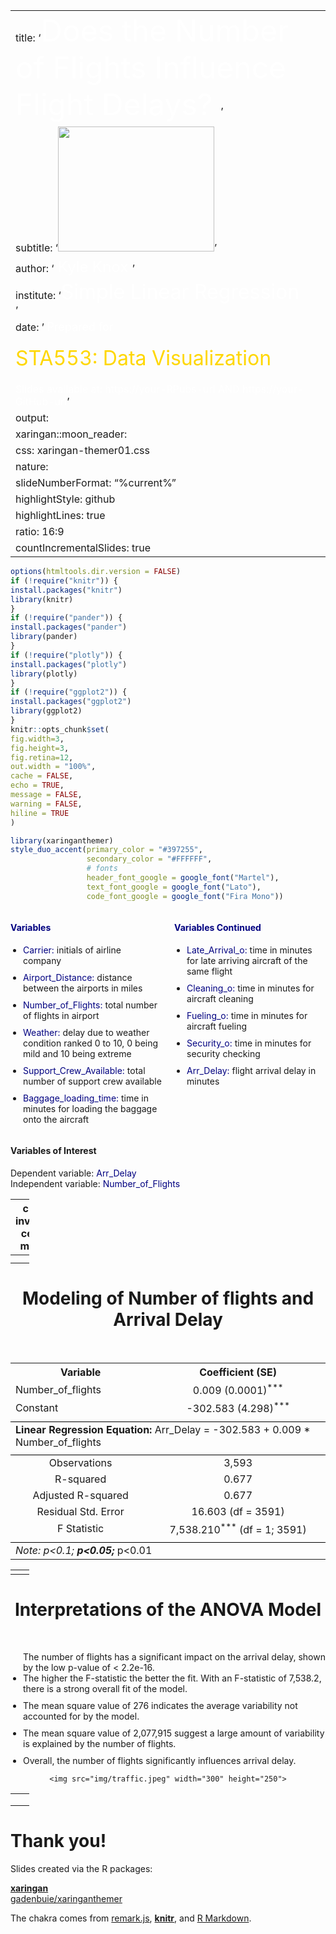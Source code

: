 
---
title: '<font size = 7 color = "white">Does the Number of Flights Influence Flight Delays? </font>'
subtitle: '<img src="img/takeoff.gif" width=250 height=200>'
author: '<font size = 5 color = "white"> Kyle Knox </font>'
institute: '<font size = 6 color = "white">Simple Linear Regression</font><br> '
date: ' <font color = "white" size =4> Prepared for<br> </font> <br> <font color = "gold" size = 6> STA553: Data Visualization </font> <br> <br> <font color = "white" size = 3> Slides available at: https://your-RPubs-url AND https://your-GitHub-url</font>'
output:
  xaringan::moon_reader:
  css: xaringan-themer01.css
nature:
  slideNumberFormat: "%current%"
highlightStyle: github
highlightLines: true
ratio: 16:9
countIncrementalSlides: true
---
  
  ```r
options(htmltools.dir.version = FALSE)
if (!require("knitr")) {
  install.packages("knitr")
  library(knitr)
}
if (!require("pander")) {
  install.packages("pander")
  library(pander)
}
if (!require("plotly")) {
  install.packages("plotly")
  library(plotly)
}
if (!require("ggplot2")) {
  install.packages("ggplot2")
  library(ggplot2)
}
knitr::opts_chunk$set(
  fig.width=3, 
  fig.height=3, 
  fig.retina=12,
  out.width = "100%",
  cache = FALSE,
  echo = TRUE,
  message = FALSE, 
  warning = FALSE,
  hiline = TRUE
)
```

```r
library(xaringanthemer)
style_duo_accent(primary_color = "#397255",
                 secondary_color = "#FFFFFF",
                 # fonts
                 header_font_google = google_font("Martel"),
                 text_font_google = google_font("Lato"),
                 code_font_google = google_font("Fira Mono"))
```
<div style="width: 48%; float: left;">
<h4 style="color: navy;">Variables</h4>
<ul>
  <li><span style="color: navy;">Carrier:</span> initials of airline company</li>
  <li><span style="color: navy;">Airport_Distance:</span> distance between the airports in miles</li>
  <li><span style="color: navy;">Number_of_Flights:</span> total number of flights in airport</li>
  <li><span style="color: navy;">Weather:</span> delay due to weather condition ranked 0 to 10, 0 being mild and 10 being extreme</li>
  <li><span style="color: navy;">Support_Crew_Available:</span> total number of support crew available</li>
  <li><span style="color: navy;">Baggage_loading_time:</span> time in minutes for loading the baggage onto the aircraft</li>
</ul>
</div>

<div style="width: 48%; float: right;">
<h4 style="color: navy;">Variables Continued</h4>
<ul>
  <li><span style="color: navy;">Late_Arrival_o:</span> time in minutes for late arriving aircraft of the same flight</li>
  <li><span style="color: navy;">Cleaning_o:</span> time in minutes for aircraft cleaning</li>
  <li><span style="color: navy;">Fueling_o:</span> time in minutes for aircraft fueling</li>
  <li><span style="color: navy;">Security_o:</span> time in minutes for security checking</li>
  <li><span style="color: navy;">Arr_Delay:</span> flight arrival delay in minutes</li>
</ul>
</div>

<div style="clear: both;"></div>

<div style="clear: both;"></div>

<h4>Variables of Interest</h4>
<p>Dependent variable: <span style="color: navy;">Arr_Delay</span><br>Independent variable: <span style="color: navy;">Number_of_Flights</span></p>


---
class: inverse1 center middle 

<h1 align="center"> A look inside the Flight Delay dataset </h1>
  <BR>

```r
flight_delay_data <- read.csv("/Users/kyleknox/Documents/M.S. Applied Statistics/SPRING 2024/STA533/regression/Flight_delay-data.csv")
DT::datatable(flight_delay_data, fillContainer = FALSE, options = list(autoWidth = TRUE, pageLength = 6, scrollX = TRUE))

```
---
<h1 align="center"> Plot of Flight Arrival Delay vs. Number of Flights </h1>
  <BR>
<div style="text-align: center;">
<img src='img/arrivalsvsdelay.png' width="400" height="300">

<p>It appears as the number of flights increases the length in minutes of the arrival delay also increases.</p>
</div>

---
<h1 align="center"> Modeling of Number of flights and Arrival Delay </h1>
  <BR>
<table style="text-align:center">
  <tr>
    <th>Variable</th>
    <th>Coefficient (SE)</th>
  </tr>
  <tr>
    <td style="text-align:left">Number_of_flights</td>
    <td>0.009 (0.0001)<sup>***</sup></td>
  </tr>
  <tr>
    <td style="text-align:left">Constant</td>
    <td>-302.583 (4.298)<sup>***</sup></td>
  </tr>
  <tr>
    <td colspan="2" style="border-bottom: 1px solid black"></td>
  </tr>
  <tr>
    <td colspan="2" style="text-align:left"><strong>Linear Regression Equation:</strong> Arr_Delay = -302.583 + 0.009 * Number_of_flights</td>
  </tr>
  <tr>
    <td colspan="2" style="border-bottom: 1px solid black"></td>
  </tr>
  <tr>
    <td>Observations</td>
    <td>3,593</td>
  </tr>
  <tr>
    <td>R-squared</td>
    <td>0.677</td>
  </tr>
  <tr>
    <td>Adjusted R-squared</td>
    <td>0.677</td>
  </tr>
  <tr>
    <td>Residual Std. Error</td>
    <td>16.603 (df = 3591)</td>
  </tr>
  <tr>
    <td>F Statistic</td>
    <td>7,538.210<sup>***</sup> (df = 1; 3591)</td>
  </tr>
  <tr>
    <td colspan="2" style="border-bottom: 1px solid black"></td>
  </tr>
  <tr>
    <td colspan="2" style="text-align:left"><em>Note:</em> <sup>*</sup>p<0.1; <sup>**</sup>p<0.05; <sup>***</sup>p<0.01</td>
  </tr>
</table>


---
<style>
  ul {
    padding-left: 20px; /* Adjust the left padding to increase or decrease spacing */
  }
  li {
    margin-bottom: 10px; /* Adjust the margin-bottom to add more space between bullet points */
  }
</style>

<h1 align="center"> Interpretations of the Model </h1>
<BR>

<ul>
  <li>With the addition of 1 flight, the arrival delay increases by 0.009 minutes.</li>
  <li>When the number of flights is 0, the estimated delay is -302.583 minutes.</li>
  <li>The p-value of <0.0009 indicates that the relationship between the number of flights and the minutes a flight is delayed is significant.</li>
  <li>The R-squared value of 0.677 indicates that approximately 67.7% of the variation in the arrival delay can be explained by the number of flights.</li>
  <li>Overall, the number of flights has a statistically significant effect on the arrival delay.</li>
</ul>

<div style="text-align: center;">
    <img src="img/flyingplane.gif" width="350" height="300">
</div>
---
<h1 align="center"> The ANOVA Model </h1>
  <BR>
<table style="text-align:center">
  <tr>
    <th colspan="6" style="border-bottom: 1px solid black">Summary Statistics</th>
  </tr>
  <tr>
    <th>Statistic</th>
    <th>N</th>
    <th>Mean</th>
    <th>Standard Deviation</th>
    <th>Minimum</th>
    <th>Maximum</th>
  </tr>
  <tr>
    <td colspan="6" style="border-bottom: 1px solid black"></td>
  </tr>
  <tr>
    <td style="text-align:left">Degrees of Freedom (Df)</td>
    <td>2</td>
    <td>1,796</td>
    <td>2,538.51</td>
    <td>1</td>
    <td>3,591</td>
  </tr>
  <tr>
    <td style="text-align:left">Sum of Squares</td>
    <td>2</td>
    <td>1,533,889</td>
    <td>769,369.10</td>
    <td>989,862.50</td>
    <td>2,077,915</td>
  </tr>
  <tr>
    <td style="text-align:left">Mean Square</td>
    <td>2</td>
    <td>1,039,095</td>
    <td>1,469,113</td>
    <td>275.65</td>
    <td>2,077,915</td>
  </tr>
  <tr>
    <td style="text-align:left">F Value</td>
    <td>1</td>
    <td>7,538.21</td>
    <td>N/A</td>
    <td>7,538.21</td>
    <td>7,538.21</td>
  </tr>
  <tr>
    <td style="text-align:left">p-value (Pr(> F))</td>
    <td>1</td>
    <td>0.000</td>
    <td>N/A</td>
    <td>0</td>
    <td>0</td>
  </tr>
  <tr>
    <td colspan="6" style="border-bottom: 1px solid black"></td>
  </tr>
</table>
---
<style>
  ul {
    padding-left: 20px; /* Adjust the left padding to increase or decrease spacing */
  }
  li {
    margin-bottom: 10px; /* Adjust the margin-bottom to add more space between bullet points */
  }
</style>

<h1 align="center"> Interpretations of the ANOVA Model </h1>
<BR>

<ul>The number of flights has a significant impact on the arrival delay, shown by the low p-value of < 2.2e-16.</li>
  <li>The higher the F-statistic the better the fit.  With an F-statistic of 7,538.2, there is a strong overall fit of the model.</li>
  <li>The mean square value of 276 indicates the average variability not accounted for by the model.</li>
  <li>The mean square value of 2,077,915 suggest a large amount of variability is explained by the number of flights.</li>
  <li>Overall, the number of flights significantly influences arrival delay.</li>
</ul>

<div style="text-align: center;">
    <img src="img/traffic.jpeg" width="300" height="250">
</div>
---
<h1 align="center"> Model of the Linear Regression Line </h1>
<BR>
<div style="text-align: center;">
    <img src="img/regression.png" width="600" height="450">
</div>
---
</style>

<h1 align="center"> Overall Conslusions </h1>
<BR>

<ul>
<li>The linear regression model confirms the significance of number of flights on arrival delay.</li>
  <li>The adjusted r-squared regression model of 0.6772, suggests that 67.72% of the variability in arrival delays is explained by the number of flights.</li>
  <li>The ANOVA model supported the claim that the number of flights has a significant effect on arrival delay.</li>
  <li>The overall extremely low p-value in the ANOVA model solidifies the model provides a strong fit of the data.</li>
---
# Thank you!

Slides created via the R packages:

[**xaringan**](https://github.com/yihui/xaringan)<br>
[gadenbuie/xaringanthemer](https://github.com/gadenbuie/xaringanthemer)

The chakra comes from [remark.js](https://remarkjs.com), [**knitr**](http://yihui.name/knitr), and [R Markdown](https://rmarkdown.rstudio.com).

  
  
